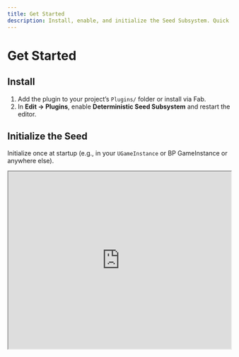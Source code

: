 ```yaml
---
title: Get Started
description: Install, enable, and initialize the Seed Subsystem. Quick examples in C++ and Blueprint.
---
```


# Get Started

## Install

1. Add the plugin to your project’s `Plugins/` folder or install via Fab.
2. In **Edit → Plugins**, enable **Deterministic Seed Subsystem** and restart the editor.

## Initialize the Seed

Initialize once at startup (e.g., in your `UGameInstance` or BP GameInstance or anywhere else).

<iframe src="https://blueprintue.com/render/76h_spyp/" scrolling="no" allowfullscreen width="100%" height="400px" />

### C++ example

```cpp
#include "SeedSubsystem.h"

void UMyGameInstance::Init()
{
    Super::Init();
    if (auto* SeedSys = GetSubsystem<USeedSubsystem>())
    {
        // Deterministic run:
        SeedSys->SetGameSeed(20251022);

        // Or create a new seed each session:
        // SeedSys->GenerateRandomSeed();
    }
}
```